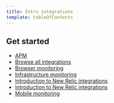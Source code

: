 ```yaml
---
title: Intro integrations
template: tableOfContents
---
```


## Get started

* [APM](/docs/integrations/intro-integrations/get-started/apm)
* [Browse all integrations](/docs/integrations/intro-integrations/get-started/browse-integrations)
* [Browser monitoring](/docs/integrations/intro-integrations/get-started/browser-monitoring)
* [Infrastructure monitoring](/docs/integrations/intro-integrations/get-started/infrastructure-monitoring)
* [Introduction to New Relic integrations](/docs/integrations/intro-integrations/get-started/introduction-new-relic-integrations-0)
* [Introduction to New Relic integrations](/docs/integrations/intro-integrations/get-started/introduction-new-relic-integrations)
* [Mobile monitoring](/docs/integrations/intro-integrations/get-started/mobile-monitoring)
